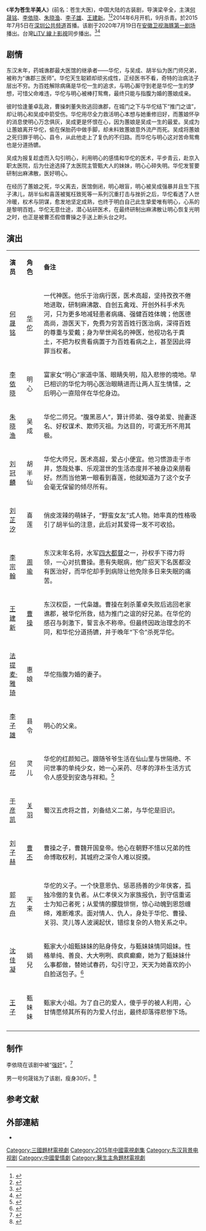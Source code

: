 {{电视节目信息框
| 名称     = 半为苍生半美人
| 别名     = 苍生大医
| 图片     = 半为苍生半美人.jpg
| 图说     = 海报
| 分类     = 古装剧
| 原创者   = 
| 导演     = [[梁辛全|梁辛全]]
| 监制     = 
| 出品人   = 
| 编剧     = [[田军|田军]]、[[沈师尧|沈师尧]]
| 制作人   = 郑立新
| 摄影     = 
| 演出     = [[何晟铭|何晟铭]]、[[李依晓|李依晓]]、[[朱晓渔|朱晓渔]]、[[李子雄|李子雄]]、[[王建新_(1970年)|王建新]]
| 主题曲   = 
| 片尾曲   = 
| 插曲     = 
| 拍摄地   = {{CHN}}[[横店影视城|横店影视城]]、[[象山影视城|象山影视城]]
| 國家     = {{CHN}}
| 语言     = 普通話
| 集数     = 48集
| 每集长   = 45分钟
| 制作年份 = 2014年6月-9月
| 制作公司 = [[北京五星东方影视投资有限公司|北京五星东方影视投资有限公司]]<br />[[安徽广电|安徽广电]]<br />[[博纳影业|博纳影业]]
| 首播國家 = {{CHN}}
| 电视网   = [[深圳电视台|深圳电视台]]
| 开始     = 2015年7月5日
| 结束     = 
| 先于     = 
| 后于     = 
| 相关剧集 = 
| 官方网站 = 
}}
《'''半为苍生半美人'''》(前名：苍生大医)，中国大陆的古装剧，导演梁辛全，主演[[何晟铭|何晟铭]]、[[李依晓|李依晓]]、[[朱晓渔|朱晓渔]]、[[李子雄|李子雄]]、[[王建新_(1970年)|王建新]]。<ref>{{cite web |url=http://www.chinadaily.com.cn/dfpd/dfwhyl/2014-09-10/content_12353173.html |title=《半为苍生半美人》何晟铭、李依晓上演"穿越恋" |date=2014-09-10 |work=中国日报 |archive-date=2014-10-06 |archive-url=https://web.archive.org/web/20141006105719/http://www.chinadaily.com.cn/dfpd/dfwhyl/2014-09-10/content_12353173.html |dead-url=no |accessdate=2014-10-04 }}</ref><ref>{{cite web |url=http://news.xinhuanet.com/ent/2014-09/25/c_127032674.htm |title=《半为苍生半美人》首曝片花 乱世奇情美学呈现 |date=2014-09-25 |work=新华网 |archive-date=2014-10-06 |archive-url=https://web.archive.org/web/20141006084554/http://news.xinhuanet.com/ent/2014-09/25/c_127032674.htm |dead-url=no |accessdate=2014-10-04 }}</ref>2014年6月开机，9月杀青。於2015年7月5日在[[深圳电视台|深圳公共频道]]首播。该剧于2020年7月19日在[[安徽卫视|安徽卫视]][[海豚第一剧场|海豚第一剧场]]播出。台灣[[LiTV_線上影視|LiTV 線上影視]]同步播出。<ref>{{cite news |title=《苍生大医》安徽卫视开播 亚姐沈佳凝向中国医务工作者致敬 |url=https://www.sohu.com/a/408667613_161623 |accessdate=2021-01-21 |work=搜狐 |date=2020-07-20}}</ref><ref>{{cite news |title=《苍生大医》安徽卫视首播，收视过分尴尬，不怪何晟铭李依晓 |url=https://www.sohu.com/a/408532032_103685 |accessdate=2021-01-21 |work=搜狐 |date=2020-07-19}}</ref>

==剧情==
东汉末年，药城谯郡最大医馆的继承者——华佗，与吴成、胡半仙为医门师兄弟，被称为“谯郡三医师”。华佗天生聪颖却顽劣成性，正经医书不看，奇特的治病法子层出不穷。为百姓解除病痛是华佗一生的追求，与明心厮守到老是华佗一生的梦想，可惜父命难违，华佗与明心被棒打鸳鸯，最终只能与指腹为婚的蕙娘成亲。

彼时恰逢董卓乱政，曹操刺董失败逃回谯郡，在城门之下与华佗结下“推门之谊”，却让明心和吴成中箭受伤。华佗用尽全力救活明心本想与她重修旧好，而蕙娘怀孕的消息使明心万念俱灰，吴成更是怀恨在心，因为蕙娘是吴成一生的最爱。吴成为让蕙娘离开华佗，偷在保胎药中做手脚，却未料致蕙娘意外流产而死。吴成将蕙娘之死归罪于明心、县令，从此他走上了复仇的不归路。而华佗与明心这对苦命鸳鸯也是分道扬镳。

吴成为报复趁虚而入勾引明心，利用明心的感情和华佗的医术，平步青云，赴京入职太医院，后为仕途选择了太医院主管甄大人的妹妹，明心心碎失明。华佗发誓要研制出麻沸散，医好明心。

在经历了蕙娘之死，华父离去，医馆倒闭，明心眼盲，明心被吴成强暴并且生下孩子沸儿，胡半仙和喜莲被冤枉致死等一系列沉重打击与挫折之后，华佗看透了人世冷暖，权术与阴谋，愈发地坚定成熟，也终于明白自己此生挚爱唯有明心，心系的是黎明百姓。华佗无意仕途，潜心钻研医术，在最终研制出麻沸散让明心恢复光明之时，也正是被曹丕假借曹操之手送上断头台之时。

== 演出 ==
{|class="wikitable" width="70%"
|- style="background:cornflowerblue; color:white" align=center
|style="width:6%"|'''演员'''||style="width:6%"|'''角色'''||style="width:58%"|'''备注'''
|-
| [[何晟铭|何晟铭]] ||  [[华佗|华佗]] ||  一代神医。他乐于治病行医，医术高超，坚持孜孜不倦地进取，研制麻沸散、自创五禽戏、开创外科手术先河，只为更多地减轻患者病痛、强健百姓体魄；他医德高尚，游医天下，免费为穷苦百姓行医治病，深得百姓的尊重与爱戴；身为举世闻名的神医，他视功名于粪土，不把为权贵看病置于为百姓看病之上，甚至因此得罪当权者。 
|-
| [[李依晓|李依晓]] || 明心 || 富家女“明心”家道中落、眼睛失明，陷入悲惨的境地。早已相识的华佗为明心医治眼睛进而让两人互生情愫，之后明心一直陪伴在华佗身边。
|- 
| [[朱晓渔|朱晓渔]] || 吴成 || 华佗二师兄。“腹黑恶人”，算计师弟、强夺弟爱、抛妻逐名、好权谋术、欺师灭祖。为达目的，可谓无所不用其极。
|- 
| [[刘冠麟|刘冠麟]] || 胡半仙 || 华佗大师兄，医术高超，爱占小便宜。他习惯游走于市井，悠哉处事、乐观混世的生活态度并不被身边亲朋看好。然而当他第一眼看到喜莲，他就知道为了这个女子会毫无保留的倾尽所有。
|-
| [[刘芷汐|刘芷汐]] || 喜莲 || 俏皮泼辣的萌妹子，“野蛮女友”式人物。她率真的性格吸引了胡半仙的注意，此后对其爱得一发不可收拾。
|-
| [[李宗翰|李宗翰]] || [[周瑜|周瑜]] || 东汉末年名将，水军[[四大都督|四大都督]]之一，孙权手下得力将领，一心对抗曹操。患有失眠病，他广招天下名医都没有医治好，而华佗却手到病除让他免除多日来失眠的痛苦。
|-
|[[王建新_(1970年)|王建新]]||[[曹操|曹操]] || 东汉权臣，一代枭雄。曹操在刺杀董卓失败后逃回老家谯郡，被华佗所救，结为推门之谊的好兄弟。在华佗的感召与刺激下，誓言永不称帝。但最终因政治理念的不同，和华佗分道扬镳，并于晚年“下令”杀死华佗。
|-
| [[法提麦·雅琦|法提麦·雅琦]] || 惠娘 || 华佗指腹为婚的妻子。
|- 
| [[李子雄|李子雄]] || 县令 || 明心的父亲。
|- 
| [[何花|何花]] || 灵儿 || 华佗的红颜知己。跟随爷爷生活在仙山里与世隔绝、不问世事的单纯少女，她一心采药、尽孝的淳朴生活方式令人感受到安逸与祥和。<ref>{{cite web |url=http://ent.163.com/14/0923/11/A6QRSAD300031GVS.html |title=《半为苍生半美人》热拍 何花遭遇青涩爱情 |date=2014-09-23 |work=网易 |archive-date=2016-12-24 |archive-url=https://web.archive.org/web/20161224094544/http://ent.163.com/14/0923/11/A6QRSAD300031GVS.html |dead-url=no |accessdate=2014-10-04 }}</ref>
|-
| [[于彦凯|于彦凯]] || [[关羽|关羽]] || 蜀汉五虎将之首，刘备结义二弟，与华佗是旧识。
|-
| [[刘子赫|刘子赫]] || [[曹丕|曹丕]] || 曹操之子，曹魏开国皇帝。他心在朝野不惜以兄弟的性命博取权利，其城府之深令人难以捉摸。
|-
| [[郭方舟|郭方舟]] || 天来 || 华佗的义子。一个快意恩仇、惩恶扬善的少年侠客，孤独冷傲的复仇者。从仁孝侠义为家族报仇，到守信重诺士为知己者死；从爱情的朦胧悱恻，惊心动魄到恩怨缠绵，难断难求。面对情人、仇人，身处于华佗、曹操、关羽、灵儿等人波澜起伏，错综复杂的人物关系之中。
|-
| [[沈佳凝|沈佳凝]] || 娟兒 || 甄家大小姐甄妹妹的贴身侍女，与甄妹妹情同姐妹。性格单纯、善良、大大咧咧、疯疯癫癫，她为了甄妹妹什么事都做，替她试春药，勾引守卫，天天为她喜欢的小白脸送包子。<ref>{{cite web |url=http://ent.qq.com/a/20140916/032189.htm |title=《半为苍生半美人》杀青 沈佳凝首演喜剧 |date=2014-09-16 |work=腾讯网 |archive-date=2016-09-18 |archive-url=https://web.archive.org/web/20160918124022/http://ent.qq.com/a/20140916/032189.htm |dead-url=no |accessdate=2014-10-04 }}</ref>
|-
| [[王子_(演员)|王子]] || 甄妹妹 || 甄家大小姐。为了自己的爱人，傻乎乎的被人利用，心甘情愿倾其所有的为爱人付出，最终却落得悲惨下场。
|-
|}

==制作==
李依晓在该剧中被“[[强奸|强奸]]”。<ref>{{cite web |url=http://ent.qq.com/a/20140729/013769.htm |title=《半为苍生半美人》探班 李依晓惨遭虐待 |date=2014-07-29 |accessdate=2014-10-04 |work=腾讯网 |archive-date=2019-10-30 |archive-url=https://web.archive.org/web/20191030115635/https://ent.qq.com/a/20140729/013769.htm |dead-url=no }}</ref>

男一号何晟铭为了该剧，瘦身30斤。<ref>{{cite web |url=http://ent.ifeng.com/a/20140611/40113300_0.shtml |title=《半为苍生半美人》将拍 何晟铭为戏瘦30斤 |date=2014-06-11 |work=凤凰网 |archive-date=2016-03-18 |archive-url=https://web.archive.org/web/20160318112700/http://ent.ifeng.com/a/20140611/40113300_0.shtml |dead-url=no |accessdate=2014-10-04 }}</ref>

==参考文献==
{{reflist}}
==外部連結==
*{{sinaweibo|5153896728|《半为苍生半美人》}}

{{電視節目的變遷
|電視台={{MYS}} [[八度空间_(电视台)|八度空间]]
|播放檔次= 星期一至五 20:30-21:30
|節目名稱=半为苍生半美人<br>（2015年9月1日－2015年11月5日）
|上一節目=[[龍門飛甲_(電視劇)|龍門飛甲]]<br>（2015年7月7日－2015年8月31日）
|下一節目=[[鹿鼎記_(2014年電視劇)|鹿鼎記]]<br>（2015年11月6日－2015年1月14日）
}}
{{電視節目的變遷
|電視台={{CHNML}} [[安徽卫视|安徽卫视]]
|播放檔次= 海豚第一剧场
|節目名稱=苍生大医<br>（2020年7月19日－2020年8月9日）
|上一節目=[[绝境铸剑|绝境铸剑]]<br>（2020年6月29日－2020年7月28日）
|下一節目=[[鬓边不是海棠红|鬓边不是海棠红]]<br>（2020年8月10日—2020年9月3日）
}}
{{2015年中國大陸古裝/民初電視劇|nocat}}

{{DEFAULTSORT:Ban半}}
[[Category:三國題材電視劇|Category:三國題材電視劇]]
[[Category:2015年中國電視劇集|Category:2015年中國電視劇集]]
[[Category:东汉背景电视剧|Category:东汉背景电视剧]]
[[Category:中國愛情劇|Category:中國愛情劇]]
[[Category:醫生主角題材電視劇|Category:醫生主角題材電視劇]]
